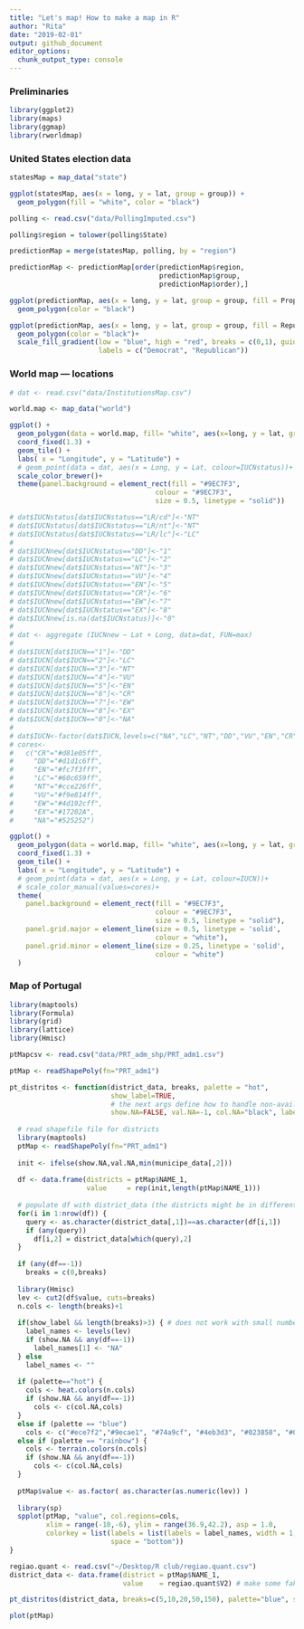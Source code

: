 ```yaml
---
title: "Let's map! How to make a map in R"
author: "Rita"
date: "2019-02-01"
output: github_document
editor_options: 
  chunk_output_type: console
---
```


### Preliminaries

```r
library(ggplot2)
library(maps)
library(ggmap)
library(rworldmap)
```

### United States election data 

```r
statesMap = map_data("state")

ggplot(statesMap, aes(x = long, y = lat, group = group)) + 
  geom_polygon(fill = "white", color = "black")

polling <- read.csv("data/PollingImputed.csv")

polling$region = tolower(polling$State)

predictionMap = merge(statesMap, polling, by = "region")

predictionMap <- predictionMap[order(predictionMap$region,
                                     predictionMap$group,
                                     predictionMap$order),]

ggplot(predictionMap, aes(x = long, y = lat, group = group, fill = PropR))+
  geom_polygon(color = "black")

ggplot(predictionMap, aes(x = long, y = lat, group = group, fill = Republican))+
  geom_polygon(color = "black")+
  scale_fill_gradient(low = "blue", high = "red", breaks = c(0,1), guide = "legend",
                      labels = c("Democrat", "Republican"))
```

### World map — locations

```r
# dat <- read.csv("data/InstitutionsMap.csv")

world.map <- map_data("world")

ggplot() +
  geom_polygon(data = world.map, fill= "white", aes(x=long, y = lat, group = group)) +
  coord_fixed(1.3) +
  geom_tile() +
  labs( x = "Longitude", y = "Latitude") +
  # geom_point(data = dat, aes(x = Long, y = Lat, colour=IUCNstatus))+
  scale_color_brewer()+
  theme(panel.background = element_rect(fill = "#9EC7F3",
                                    colour = "#9EC7F3",
                                    size = 0.5, linetype = "solid"))

# dat$IUCNstatus[dat$IUCNstatus=="LR/cd"]<-"NT"
# dat$IUCNstatus[dat$IUCNstatus=="LR/nt"]<-"NT"
# dat$IUCNstatus[dat$IUCNstatus=="LR/lc"]<-"LC"
# 
# dat$IUCNnew[dat$IUCNstatus=="DD"]<-"1"
# dat$IUCNnew[dat$IUCNstatus=="LC"]<-"2"
# dat$IUCNnew[dat$IUCNstatus=="NT"]<-"3"
# dat$IUCNnew[dat$IUCNstatus=="VU"]<-"4"
# dat$IUCNnew[dat$IUCNstatus=="EN"]<-"5"
# dat$IUCNnew[dat$IUCNstatus=="CR"]<-"6"
# dat$IUCNnew[dat$IUCNstatus=="EW"]<-"7"
# dat$IUCNnew[dat$IUCNstatus=="EX"]<-"8"
# dat$IUCNnew[is.na(dat$IUCNstatus)]<-"0"
# 
# dat <- aggregate (IUCNnew ~ Lat + Long, data=dat, FUN=max)
# 
# dat$IUCN[dat$IUCN=="1"]<-"DD"
# dat$IUCN[dat$IUCN=="2"]<-"LC"
# dat$IUCN[dat$IUCN=="3"]<-"NT"
# dat$IUCN[dat$IUCN=="4"]<-"VU"
# dat$IUCN[dat$IUCN=="5"]<-"EN"
# dat$IUCN[dat$IUCN=="6"]<-"CR"
# dat$IUCN[dat$IUCN=="7"]<-"EW"
# dat$IUCN[dat$IUCN=="8"]<-"EX"
# dat$IUCN[dat$IUCN=="0"]<-"NA"
# 
# dat$IUCN<-factor(dat$IUCN,levels=c("NA","LC","NT","DD","VU","EN","CR","EW","EX"))
# cores<-
#   c("CR"="#d81e05ff",
#     "DD"="#d1d1c6ff",
#     "EN"="#fc7f3fff",
#     "LC"="#60c659ff",
#     "NT"="#cce226ff",
#     "VU"="#f9e814ff",
#     "EW"="#4d192cff",
#     "EX"="#17202A",
#     "NA"="#525252")

ggplot() +
  geom_polygon(data = world.map, fill= "white", aes(x=long, y = lat, group = group)) +
  coord_fixed(1.3) +
  geom_tile() +
  labs( x = "Longitude", y = "Latitude") +
  # geom_point(data = dat, aes(x = Long, y = Lat, colour=IUCN))+
  # scale_color_manual(values=cores)+
  theme(
    panel.background = element_rect(fill = "#9EC7F3",
                                    colour = "#9EC7F3",
                                    size = 0.5, linetype = "solid"),
    panel.grid.major = element_line(size = 0.5, linetype = 'solid',
                                    colour = "white"),
    panel.grid.minor = element_line(size = 0.25, linetype = 'solid',
                                    colour = "white")
  )
```

### Map of Portugal

```r
library(maptools)
library(Formula)
library(grid)
library(lattice)
library(Hmisc)

ptMapcsv <- read.csv("data/PRT_adm_shp/PRT_adm1.csv")

ptMap <- readShapePoly(fn="PRT_adm1")

pt_distritos <- function(district_data, breaks, palette = "hot", 
                         show_label=TRUE, 
                         # the next args define how to handle non-available datapoints
                         show.NA=FALSE, val.NA=-1, col.NA="black", label.NA="NA") {
  
  # read shapefile file for districts
  library(maptools)
  ptMap <- readShapePoly(fn="PRT_adm1")
  
  init <- ifelse(show.NA,val.NA,min(municipe_data[,2]))
  
  df <- data.frame(districts = ptMap$NAME_1,
                   value     = rep(init,length(ptMap$NAME_1)))
  
  # populate df with district_data (the districts might be in different sorting order)
  for(i in 1:nrow(df)) {
    query <- as.character(district_data[,1])==as.character(df[i,1])
    if (any(query))
      df[i,2] = district_data[which(query),2]
  }
  
  if (any(df==-1))
    breaks = c(0,breaks)
  
  library(Hmisc)
  lev <- cut2(df$value, cuts=breaks)
  n.cols <- length(breaks)+1
  
  if(show_label && length(breaks)>3) { # does not work with small number of breaks (?)
    label_names <- levels(lev)
    if (show.NA && any(df==-1))
      label_names[1] <- "NA"
  } else
    label_names <- ""
  
  if (palette=="hot") {
    cols <- heat.colors(n.cols)
    if (show.NA && any(df==-1))
      cols <- c(col.NA,cols)
  }
  else if (palette == "blue")
    cols <- c("#ece7f2","#9ecae1", "#74a9cf", "#4eb3d3", "#023858", "#081d58")
  else if (palette == "rainbow") {
    cols <- terrain.colors(n.cols)
    if (show.NA && any(df==-1))
      cols <- c(col.NA,cols)
  }
  
  ptMap$value <- as.factor( as.character(as.numeric(lev)) )
  
  library(sp)
  spplot(ptMap, "value", col.regions=cols, 
         xlim = range(-10,-6), ylim = range(36.9,42.2), asp = 1.0,
         colorkey = list(labels = list(labels = label_names, width = 1, cex = 1),
                         space = "bottom"))
}

regiao.quant <- read.csv("~/Desktop/R club/regiao.quant.csv")
district_data <- data.frame(district = ptMap$NAME_1, 
                            value    = regiao.quant$V2) # make some fake data

pt_distritos(district_data, breaks=c(5,10,20,50,150), palette="blue", show.NA=TRUE)

plot(ptMap)
```


